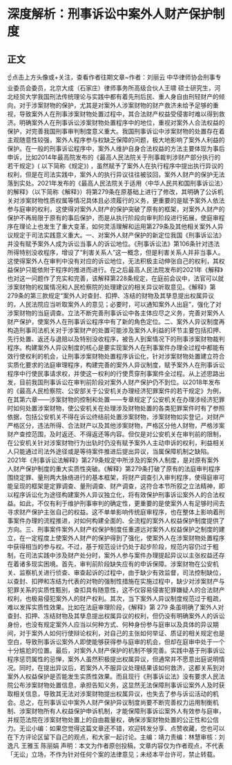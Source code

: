 # 深度解析：刑事诉讼中案外人财产保护制度
## 正文
☝点击上方头像或+关注，查看作者往期文章~作者：刘丽云 中华律师协会刑事专业委员会委员，北京大成（石家庄）律师事务所高级合伙人王啸 硕士研究生，河北经贸大学我国刑法传统理论与实践中都有着先刑后民、重人身自由刑轻财产的倾向，对于涉案财物的保护，尤其是对案外人涉案财物的财产救济未给予足够的重视，导致案外人在刑事涉案财物处置过程中，其合法财产权益受侵害时难以得到救济。明确案外人在刑事诉讼涉案财物处置程序中的地位，重视对案外人合法权益的保护，对完善我国刑事审判制度意义重大。我国刑事诉讼中涉案财物的处置存在着主观随意性较强，案外人程序参与权缺乏保障的问题，极大地影响了案外人利益的保护。在一般的刑事诉讼程序中，案外人维护自身合法权益的方法主要体现为事后申诉，比如2014年最高院发布的《最高人民法院关于刑事裁判涉财产部分执行的若干规定》( 以下简称《规定》) ，虽然赋予了案外人在执行程序中提出执行异议的权利，但是在司法实践中，案外人的执行异议往往被驳回，案外人财产的保护无法落到实处。2021年发布的《最高人民法院关于适用〈中华人民共和国刑事诉讼法〉的解释》（以下简称《解释》）将第279条在原基础上进行了修改，其明确了公诉机关对涉案财物性质权属等情况具体且必须履行的义务，更重要的是赋予案外人依法参与庭审的权利，这使得对案外人财产的保护突破了原有的框架，对案外人财产的保护不再局限于原有的事后保护，而是从执行阶段向审判阶段进行拓展，使庭审程序在理论上也发生了重大变革，如何灵活理解和运用第279条及其他相关案外人异议规定于司法实践意义重大。一、对案外人财产保护的新定位我国《刑事诉讼法》并没有赋予案外人成为诉讼当事人的诉讼地位。《刑事诉讼法》第106条针对违法所得特别没收程序，增设了“利害关系人”这一概念，但是利害关系人并非当事人。这使得案外人在审判中没有对应的诉讼地位，无法积极主动伸张自己的权利，其权益保护只能依附于程序的推进而进行。在之后最高人民法院发布的2021年《解释》也对这一问题作了充实和完善，该解释第228条规定，在庭前会议中，法官可以就涉案财物的权属情况和人民检察院的处理建议的相关异议听取意见。《解释》第279条的第三款规定“案外人对查封、扣押、冻结的财物及其孳息提出权属异议的，人民法院应当听取案外人的意见；必要时，可以通知案外人出庭”，强化了对涉案财物的当庭调查。立法不断完善刑事诉讼中各主体应尽之义务，完善对案外人财产保护，使案外人在刑事诉讼程序中有了新的角色定位。二、案外人异议制度再构造刑事司法机关对于涉案财产的处置可能涉及案外人利益的环节主要包括扣押、先行处置、返还与退赔以及特别没收程序，被告人到案情况下的刑事涉案财物裁判程序。构建案外人异议制度的核心是要实现案外人在刑事案件办理全过程中都能有效行使权利的机会，让刑事涉案财物处置程序诉讼化，针对涉案财物处置建立符合实质化要求的法庭审理程序，构建完善的案外人异议制度，赋予案外人在刑事诉讼程序中行使民事请求权，并使这一权利的行使贯穿刑事案件全过程。从上述思路出发，目前我国刑事诉讼在审判前阶段对案外人财产保护仍不到位。以2018年发布的《最高人民检察院、公安部关于公安机关办理经济犯罪案件的若干规定》为例，在其第六章——涉案财物的控制和处置——专章规定了公安机关在办理涉经济犯罪时如何处置涉案财物，使公安机关在处理涉及财物处置的各类犯罪案件时有了参照依据，包括公安机关不得在诉讼终结前处置涉案财物，涉案财物如实登记，对财产严格区分，违法所得、合法财产以及其他涉案财物，严格区分他人财物，严格涉案财产查控范围，及时返还、不得返还等内容。但仅是对公安机关在审判前的限制，在公安机关针对涉案财物行为出轨时仍没有赋予案外人主动申诉的权利，利益相关人只能通过司法外途径或是等待案件推进后提出异议，当属保障机制之缺陷。2021年《刑事诉讼法解释》第279条规定中所涉及的案外人制度，是对原有案外人财产保护制度的重大实质性突破。《解释》第279条打破了原有的法庭审判程序围绕定罪、量刑两大脉络进行的基本框架，将财产调查引入审判程序，使得庭审可能呈现的框架是定罪调查、量刑调查、财产调查，这符合本节所叙之立法精神，即以程序诉讼化为途径构建案外人异议独立化，将有效保护刑事诉讼案外人的合法权益。如此，不仅有利于维护刑事审判的确定性，更重要的是使案外人有足够时间去寻求财产保护主张自己的权益。这不单单影响传统庭审程序，也在整体上影响着刑事案件办理的流程推进，对如何构建全面的、全流程的案外人权益保护制度提供了方向。三、刑事案件案外人财产权保护制度任重道远对案外人权益保护之制度的建立，在一定程度上使案外人财产的保护得到了强化，使案外人在涉案财物处置程序中获得相当的参与权。不过，基于规范设计仍处于起步阶段，规范内容仍过于粗制，在司法实践中涉及财产处分时，案外人参与案件办理提起异议以主张权益还存在着诸多现实困境。首先，审判前阶段缺失应有的申诉保障。涉案财物在公安机关、监察机关进行侦查、审查起诉的过程中，由于缺少有效监督，司法控制缺位，以查封、扣押和冻结为代表的对物的强制性措施在实施过程中，缺少对涉案财产与犯罪关系的实质性甄别，查扣具有随意性，这不仅容易侵害犯罪嫌疑人的合法财产权利，也极易侵犯案外人的财产权利。其次，当下案外人异议制度规范过于粗疏，难以发挥实质性效果。比如在法庭审理阶段，《解释》第 279 条虽明确了案外人对查封、扣押、冻结财物及其孳息提出权属异议的权利，但仍没有明确案外人的诉讼身份，也没有规定案外人应当以何种方式、何种身份参与庭审以及具体的异议期间，对于案外人如何行使辩论权利，对自己的主张如何举证、质证的相关规定也是空白，导致刑事诉讼案外人即使能够获得参与庭审的机会，但却在庭审中处于一个十分尴尬的位置。最后，对案外人财产保护的机制不够完善。实践中基于刑事诉讼程序惩罚属性的忌惮，案外人虽然积极提出权属异议，但通常并不愿意出庭说明情况。同时，在提出异议后，若案外人不服异议处理结果该如何救济，这都关系到对案外人权益保护是否能发生实质性效果。而且现行《刑事诉讼法》没有要求人民法院公布涉案财物处置信息，承担告知义务，这显然无法保障刑事诉讼案外人及时获取相关信息，导致其无法对涉案财物提出权属异议，也失去了参与诉讼活动的机会。总之，在刑事诉讼中案外人财产保护异议制度尚要不断完善权力运用制衡机制、涉案财物所有人权益保护申诉机制，才能保障刑事诉讼案外人有效参与庭审，并规范法院在涉案财物处置上的自由裁量权，确保涉案财物处置的公正性和公信力。无讼小编：如果您觉得这篇文章还不错，欢迎转发分享、点赞收藏，您也可以在下方评论区留下自己的观点，和大家一起讨论。主编：靖力责编：林慧审核：刘逸凡 王雅玉 陈丽娟 声明：本文为作者原创投稿，文章内容仅为作者观点，不代表「无讼」立场，不作为针对任何个案的法律意见；未经本平台许可，禁止转载。